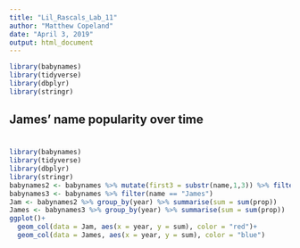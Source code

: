 ```yaml
---
title: "Lil_Rascals_Lab_11"
author: "Matthew Copeland"
date: "April 3, 2019"
output: html_document
---
```


```r
library(babynames)
library(tidyverse)
library(dbplyr)
library(stringr)
```


## James' name popularity over time
#
```r
library(babynames)
library(tidyverse)
library(dbplyr)
library(stringr)
babynames2 <- babynames %>% mutate(first3 = substr(name,1,3)) %>% filter(first3 == "Jam") 
babynames3 <- babynames %>% filter(name == "James") 
Jam <- babynames2 %>% group_by(year) %>% summarise(sum = sum(prop))
James <- babynames3 %>% group_by(year) %>% summarise(sum = sum(prop))
ggplot()+
  geom_col(data = Jam, aes(x = year, y = sum), color = "red")+
  geom_col(data = James, aes(x = year, y = sum), color = "blue")
```

##
#
```r

```

##
#
```r

```

##
#
```r

```